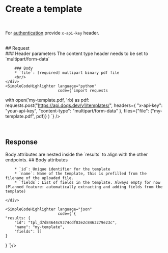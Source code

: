 
# Create a template

<Endpoint method="POST" path="/template"/>
<br/>

For [authentication](/api-reference/authentication)  provide `x-api-key` header.

<br/>
## Request
<Grid>
    <div>
        ### Header parameters
        <Attribute name="Content-Type" required={true}>The content type header needs to be set to `multipart/form-data`</Attribute>
        <br/>

        ### Body
        * `file`: [required] multipart binary pdf file
        <br/>
    </div>
    <SimpleCodeHighlighter language="python"
                           code={`import requests
with open('my-template.pdf, 'rb) as pdf:
    requests.post("https://api.doqs.dev/v1/templates/",
        headers={
            "x-api-key": "your-api-key",
            "content-type": "multipart/form-data"
        },
        files={"file": ("my-template.pdf", pdf)}
    )
`}
    />
</Grid>


<br/>

## Response

<Grid>
    <div>
        Body attributes are nested inside the `results` to align with the other endpoints.
        ## Body attributes

        * `id`: Unique identifier for the template
        * `name`: Name of the template, this is prefilled from the filename of the uploaded file.
        * `fields`: List of fields in the template. Always empty for now (Planned feature: automatically extracting and adding fields from the template)

    </div>

    <SimpleCodeHighlighter language="json"
                           code={`{
    "results: {
        "id": "tpl_d7d84644c9374cdf83e2c8463279e23c",
        "name": "my-template",
        "fields": []
    }
}
`}/>
</Grid>
